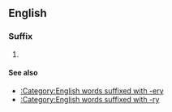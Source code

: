 {{also|ry}}
==English==

===Suffix===
{{infl|en|suffix|cat=suffixes|sort=ry}}

# {{alternative form of|[[-ery]]}}

====See also====
* [[:Category:English words suffixed with -ery]]
* [[:Category:English words suffixed with -ry]]